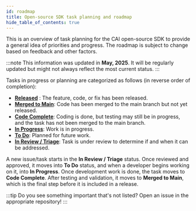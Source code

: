 ```yaml
---
id: roadmap
title: Open-source SDK task planning and roadmap
hide_table_of_contents: true
---
```


This is an overview of task planning for the CAI open-source SDK to provide a general idea of priorities and progress. The roadmap is subject to change based on feedback and other factors.

:::note
This information was updated in **May, 2025**. It will be regularly updated but might not always reflect the most current status.
:::

Tasks in progress or planning are categorized as follows (in reverse order of completion):

- [**Released**](#released) : The feature, code, or fix has been released.
- [**Merged to Main**](#merged-to-main): Code has been merged to the main branch but not yet released.
- [**Code Complete**](#code-complete): Coding is done, but testing may still be in progress, and the task has not been merged to the main branch.
- [**In Progress**](#in-progress): Work is in progress.
- [**To Do**](#todo): Planned for future work.
- [**In Review / Triage**](#in-review--triage): Task is under review to determine if and when it can be addressed.

A new issue/task starts in the **In Review / Triage** status. Once reviewed and approved, it moves into **To Do** status, and when a developer begins working on it, into **In Progress**. Once development work is done, the task moves to **Code Complete**. After testing and validation, it moves to **Merged to Main**, which is the final step before it is included in a release.

:::tip
Do you see something important that's not listed? Open an issue in the appropriate repository!
:::


<RoadMap name="roadmap" />
